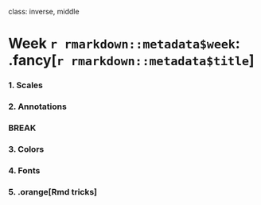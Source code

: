 
class: inverse, middle

# Week `r rmarkdown::metadata$week`: .fancy[`r rmarkdown::metadata$title`]

### 1. Scales
### 2. Annotations

### BREAK

### 3. Colors
### 4. Fonts
### 5. .orange[Rmd tricks]
